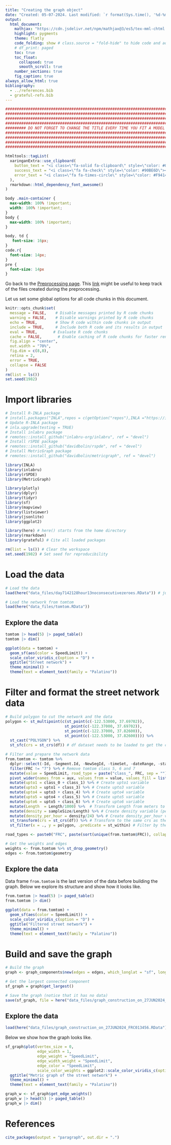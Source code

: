 ```yaml
---
title: "Creating the graph object"
date: "Created: 05-07-2024. Last modified: `r format(Sys.time(), '%d-%m-%Y.')`"
output:
  html_document:
    mathjax: "https://cdn.jsdelivr.net/npm/mathjax@3/es5/tex-mml-chtml.js"
    highlight: pygments
    theme: flatly
    code_folding: show # class.source = "fold-hide" to hide code and add a button to show it
    # df_print: paged
    toc: true
    toc_float:
      collapsed: true
      smooth_scroll: true
    number_sections: true
    fig_caption: true
always_allow_html: true
bibliography: 
  - ../references.bib
  - grateful-refs.bib
---
```


```r
################################################################################
################################################################################
################################################################################
################################################################################
######### DO NOT FORGET TO CHANGE THE TITLE EVERY TIME YOU FIT A MODEL #########
################################################################################
################################################################################
################################################################################
################################################################################
```

```r
htmltools::tagList(
  xaringanExtra::use_clipboard(
    button_text = "<i class=\"fa-solid fa-clipboard\" style=\"color: #00008B\"></i>",
    success_text = "<i class=\"fa fa-check\" style=\"color: #90BE6D\"></i>",
    error_text = "<i class=\"fa fa-times-circle\" style=\"color: #F94144\"></i>"
  ),
  rmarkdown::html_dependency_font_awesome()
)
```


```css
body .main-container {
  max-width: 100% !important;
  width: 100% !important;
}
body {
  max-width: 100% !important;
}

body, td {
   font-size: 16px;
}
code.r{
  font-size: 14px;
}
pre {
  font-size: 14px
}
```

Go back to the [Preprocessing page](../preprocessing.html). This [link](../data_files/README.html) might be useful to keep track of the files created during the preprocessing.

Let us set some global options for all code chunks in this document.

```r
knitr::opts_chunk$set(
  message = FALSE,    # Disable messages printed by R code chunks
  warning = FALSE,    # Disable warnings printed by R code chunks
  echo = TRUE,        # Show R code within code chunks in output
  include = TRUE,     # Include both R code and its results in output
  eval = TRUE,       # Evaluate R code chunks
  cache = FALSE,       # Enable caching of R code chunks for faster rendering
  fig.align = "center",
  out.width = "70%",
  fig.dim = c(8,8),
  retina = 2,
  error = TRUE,
  collapse = FALSE
)
rm(list = ls())
set.seed(1982)
```

# Import libraries

```r
# Install R-INLA package
# install.packages("INLA",repos = c(getOption("repos"),INLA ="https://inla.r-inla-download.org/R/testing"), dep = TRUE)
# Update R-INLA package
# inla.upgrade(testing = TRUE)
# Install inlabru package
# remotes::install_github("inlabru-org/inlabru", ref = "devel")
# Install rSPDE package
# remotes::install_github("davidbolin/rspde", ref = "devel")
# Install MetricGraph package
# remotes::install_github("davidbolin/metricgraph", ref = "devel")

library(INLA)
library(inlabru)
library(rSPDE)
library(MetricGraph)

library(plotly)
library(dplyr)
library(tidyr)
library(sf)
library(mapview)
library(listviewer)
library(jsonlite)
library(ggplot2)

library(here) # here() starts from the home directory
library(rmarkdown)
library(grateful) # Cite all loaded packages

rm(list = ls()) # Clear the workspace
set.seed(1982) # Set seed for reproducibility
```

# Load the data

```r
# Load the data
load(here("data_files/day7142128hour13noconsecutivezeroes.RData")) # just to get the crs

# Load the network from tomtom
load(here("data_files/tomtom.RData")) 
```

## Explore the data

```r
tomtom |> head(5) |> paged_table()
tomtom |> dim()
```


```r
ggplot(data = tomtom) +
  geom_sf(aes(color = SpeedLimit)) +
  scale_color_viridis_c(option = "D") +
  ggtitle("Street network") + 
  theme_minimal() + 
  theme(text = element_text(family = "Palatino"))
```


# Filter and format the street network data

```r
# Build polygon to cut the network and the data
polygon <- st_multipoint(c(st_point(c(-122.53000, 37.69702)),
                          st_point(c(-122.37000, 37.69702)),
                          st_point(c(-122.37000, 37.82600)),
                          st_point(c(-122.53000, 37.82600)))) %>%
  st_cast("POLYGON") %>%
  st_sfc(crs = st_crs(df)) # df dataset needs to be loaded to get the crs

# Filter and prepare the network data
from.tomtom <- tomtom %>%
  dplyr::select(-Id, -Segment.Id, -NewSegId, -timeSet, -dateRange, -standardDeviationSpeed, -travelTimeStandardDeviation) %>% # Remove unnecessary columns
  filter(FRC != "7") %>% # Remove tomtom class 5, 6 and 7 
  mutate(value = SpeedLimit, road_type = paste("class_", FRC, sep = ""), aux = paste("class_", FRC, sep = "")) %>% # Create road_type and aux variables
  pivot_wider(names_from = aux, values_from = value, values_fill = list(value = 0)) %>% # Use aux and value to create one-hot encoding for road_type
  mutate(upto1 = class_0 + class_1) %>% # Create upto1 variable
  mutate(upto3 = upto1 + class_3) %>% # Create upto3 variable
  mutate(upto4 = upto3 + class_4) %>% # Create upto4 variable
  mutate(upto5 = upto4 + class_5) %>% # Create upto5 variable
  mutate(upto6 = upto5 + class_6) %>% # Create upto6 variable
  mutate(Length  = Length/1000) %>%  # Transform Length from meters to kilometers
  mutate(density = sampleSize/Length) %>% # Create density variable (per day)
  mutate(density_per_hour = density/24) %>% # Create density_per_hour variable
  st_transform(crs = st_crs(df)) %>% # Transform to the same crs as the data
  st_filter(x = ., y = polygon, .predicate = st_within) # Filter by the polygon

road_types <- paste0("FRC", paste(sort(unique(from.tomtom$FRC)), collapse = ""))

# Get the weights and edges
weights <- from.tomtom %>% st_drop_geometry()
edges <- from.tomtom$geometry
```

## Explore the data

Data frame `from.tomtom` is the last version of the data before building the graph. Below we explore its structure and show how it looks like.

```r
from.tomtom |> head(5) |> paged_table()
from.tomtom |> dim()
```

```r
ggplot(data = from.tomtom) +
  geom_sf(aes(color = SpeedLimit)) +
  scale_color_viridis_c(option = "D") +
  ggtitle("Filtered street network") + 
  theme_minimal() + 
  theme(text = element_text(family = "Palatino"))
```


# Build and save the graph

```r
# Build the graph
graph <- graph_components$new(edges = edges, which_longlat = "sf", longlat = TRUE, edge_weights = weights)

# Get the largest connected component
sf_graph = graph$get_largest()

# Save the graph (notice that it has no data)
save(sf_graph, file = here("data_files/graph_construction_on_27JUN2024_FRC013456.RData"))
```

## Explore the data

```r
load(here("data_files/graph_construction_on_27JUN2024_FRC013456.RData"))
```

Below we show how the graph looks like.

```r
sf_graph$plot(vertex_size = 0, 
              edge_width = 1, 
              edge_weight = "SpeedLimit", 
              edge_width_weight = "SpeedLimit", 
              edge_color = "SpeedLimit",
              scale_color_weights = ggplot2::scale_color_viridis_c(option = "D")) +
  ggtitle("Metric graph of the street network") + 
  theme_minimal() + 
  theme(text = element_text(family = "Palatino"))
```

```r
graph_w <- sf_graph$get_edge_weights()
graph_w |> head(5) |> paged_table()
graph_w |> dim()
```

# References

```r
cite_packages(output = "paragraph", out.dir = ".")
```
